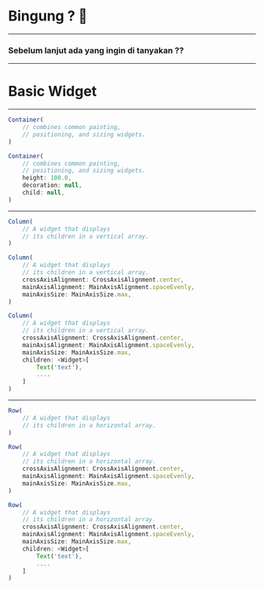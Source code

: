 
# Bingung ? 🤔
<hr />

<Appear>
    <h3>Sebelum <a>lanjut</a> ada yang ingin di tanyakan ??</h3>
</Appear>

---

# <a>Basic</a> Widget

---

<CodeSurferLayout>

```js title="Container class"
Container(
    // combines common painting, 
    // positioning, and sizing widgets.
)
```

```js 1:7 title="Container class"
Container(
    // combines common painting, 
    // positioning, and sizing widgets.
    height: 100.0,
    decoration: null,
    child: null,
)
```

</CodeSurferLayout>

---

<CodeSurferLayout>

```js title="Column class"
Column(
    // A widget that displays 
    // its children in a vertical array.
)
```

```js 1:7 title="Column class"
Column(
    // A widget that displays 
    // its children in a vertical array.
    crossAxisAlignment: CrossAxisAlignment.center,
    mainAxisAlignment: MainAxisAlignment.spaceEvenly,
    mainAxisSize: MainAxisSize.max,
)
```

```js 1:11 title="Column class"
Column(
    // A widget that displays 
    // its children in a vertical array.
    crossAxisAlignment: CrossAxisAlignment.center,
    mainAxisAlignment: MainAxisAlignment.spaceEvenly,
    mainAxisSize: MainAxisSize.max,
    children: <Widget>[
        Text('text'),
        ....
    ]
)
```

</CodeSurferLayout>

---

<CodeSurferLayout>

```js title="Row class"
Row(
    // A widget that displays 
    // its children in a horizontal array.
)
```

```js 1:7 title="Row class"
Row(
    // A widget that displays 
    // its children in a horizontal array.
    crossAxisAlignment: CrossAxisAlignment.center,
    mainAxisAlignment: MainAxisAlignment.spaceEvenly,
    mainAxisSize: MainAxisSize.max,
)
```

```js 1:11 title="Row class"
Row(
    // A widget that displays 
    // its children in a horizontal array.
    crossAxisAlignment: CrossAxisAlignment.center,
    mainAxisAlignment: MainAxisAlignment.spaceEvenly,
    mainAxisSize: MainAxisSize.max,
    children: <Widget>[
        Text('text'),
        ....
    ]
)
```

</CodeSurferLayout>
